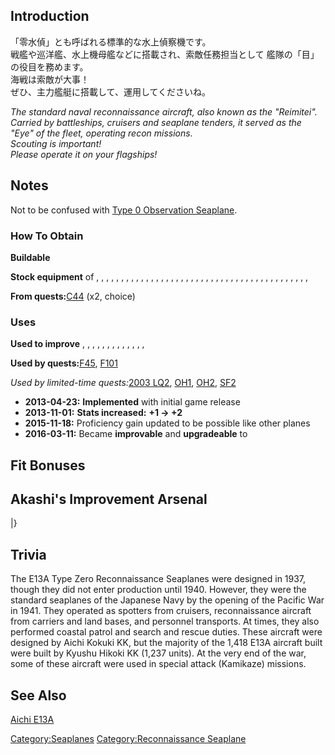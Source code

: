 {{EquipmentInfo|25}}

==Introduction==
「零水偵」とも呼ばれる標準的な水上偵察機です。<br>
戦艦や巡洋艦、水上機母艦などに搭載され、索敵任務担当として
艦隊の「目」の役目を務めます。<br>海戦は索敵が大事！<br>
ぜひ、主力艦艇に搭載して、運用してくださいね。

''The standard naval reconnaissance aircraft, also known as the "Reimitei".''<br>
''Carried by battleships, cruisers and seaplane tenders, it served as the "Eye" of the fleet, operating recon missions.''<br>
''Scouting is important!''<br>
''Please operate it on your flagships!''

==Notes==
Not to be confused with [[Type 0 Observation Seaplane]].

<div class="mw-collapsible"><h3>How To Obtain</h3>
<div class="mw-collapsible-content">
'''Buildable'''

'''Stock equipment''' of {{Ship/Link|Atago Kai}}, {{Ship/Link|Atago}}, {{Ship/Link|Chikuma Kai}}, {{Ship/Link|Chikuma}}, {{Ship/Link|Chitose A}}, {{Ship/Link|Chitose Kai}}, {{Ship/Link|Chitose}}, {{Ship/Link|Chiyoda A}}, {{Ship/Link|Chiyoda Kai}}, {{Ship/Link|Chiyoda}}, {{Ship/Link|Fusou Kai}}, {{Ship/Link|Fusou}}, {{Ship/Link|Hyuuga}}, {{Ship/Link|Ise}}, {{Ship/Link|Jintsuu Kai}}, {{Ship/Link|Kiso Kai}}, {{Ship/Link|Kuma Kai}}, {{Ship/Link|Kumano}}, {{Ship/Link|Kuma}}, {{Ship/Link|Mikuma}}, {{Ship/Link|Mogami Kai}}, {{Ship/Link|Mogami}}, {{Ship/Link|Mutsu Kai}}, {{Ship/Link|Mutsu}}, {{Ship/Link|Myoukou Kai}}, {{Ship/Link|Myoukou}}, {{Ship/Link|Nagara Kai}}, {{Ship/Link|Nagato Kai}}, {{Ship/Link|Nagato}}, {{Ship/Link|Naka Kai}}, {{Ship/Link|Natori Kai}}, {{Ship/Link|Nisshin}}, {{Ship/Link|Ooyodo}}, {{Ship/Link|Sendai Kai}}, {{Ship/Link|Sendai}}, {{Ship/Link|Suzuya}}, {{Ship/Link|Takao Kai}}, {{Ship/Link|Takao}}, {{Ship/Link|Tama Kai}}, {{Ship/Link|Tone Kai}}, {{Ship/Link|Tone}}, {{Ship/Link|Yamashiro Kai}}, {{Ship/Link|Yamashiro}}, {{Ship/Link|Yura Kai}}

'''From quests: '''[[Quests#C44|C44]] (x2, choice)

</div></div>

<div class="mw-collapsible"><h3>Uses</h3>
<div class="mw-collapsible-content">
'''Used to improve''' {{Equipment/Link|Type 99 Dive Bomber}}, {{Equipment/Link|Type 0 Reconnaissance Seaplane}}, {{Equipment/Link|Ka Type Observation Autogyro}}, {{Equipment/Link|Type 97 Torpedo Bomber (931 Air Group)}}, {{Equipment/Link|Type 98 Reconnaissance Seaplane (Night Recon)}}, {{Equipment/Link|Ar196 Kai}}, {{Equipment/Link|Shiun}}, {{Equipment/Link|Ro.43 Reconnaissance Seaplane}}, {{Equipment/Link|Type 2 Seaplane Fighter Kai}}, {{Equipment/Link|OS2U}}, {{Equipment/Link|S9 Osprey}}, {{Equipment/Link|O Type Observation Autogyro Kai Ni}}, {{Equipment/Link|Swordfish (Seaplane Model)}}, {{Equipment/Link|Swordfish Mk.II Kai (Reconnaissance Seaplane Model)}}

'''Used by quests: '''[[Quests#F45|F45]], [[Quests#F101|F101]]

''Used by limited-time quests: ''[[Quests/Seasonal#2003 LQ2|2003 LQ2]], [[Quests/Seasonal#OH1|OH1]], [[Quests/Seasonal#OH2|OH2]], [[Quests/Seasonal#SF2|SF2]]

</div></div>


<div class="mw-collapsible><h3>Updates History</h3>
<div class="mw-collapsible-content>
* '''2013-04-23:''' '''Implemented''' with initial game release
* '''2013-11-01:''' '''Stats increased:'''  '''{{ASW}}+1 → {{ASW}}+2 '''
* '''2015-11-18:''' Proficiency gain updated to be possible like other planes
* '''2016-03-11:''' Became '''improvable''' and '''upgradeable''' to {{Equipment/Link|Type 2 Seaplane Fighter Kai}}
</div></div>

==Fit Bonuses==
{{:Equipment Bonuses/Reconnaissance Seaplanes}}

== Akashi's Improvement Arsenal ==
{{AkashiWorkshop}}
{{AkashiWorkshopLine
| Name = {{PAGENAME}}
| ItemType = Seaplane
| Fuel = 90
| Ammo = 20
| Steel = 0
| Baux = 300
|Mats0-5 = 4/6
|Mats6-9 = 5/8
|Mats10 = 9/15
|Screws0-5 = 2/3
|Screws6-9 = 3/5
|Screws10 = 5/10
|EquipConsume0-5 = 1x{{Seaplane|Type 0 Recon Seaplane}}
|EquipConsume6-9 = 2x{{Seaplane|Type 0 Recon Seaplane}}
|EquipConsume10 = 3x{{GreenPlane|Zero Fighter Type 21}}
| Sun = A<br>&nbsp;<br>&nbsp;<br>&nbsp;
| Mon = &nbsp;<br>M<br>&nbsp;<br>&nbsp;
| Tue = &nbsp;<br>M<br>&nbsp;<br>&nbsp;
| Wed = &nbsp;<br>M<br>&nbsp;<br>CY
| Thu = A<br>&nbsp;<br>&nbsp;<br>CY
| Fri = A<br>&nbsp;<br>CT<br>&nbsp;
| Sat = A<br>&nbsp;<br>CT<br>&nbsp;
| 2ndShip = [[Akitsushima#First Upgrade|Akitsushima Kai]]<br>[[Mizuho]]<br>[[Chitose#Second Upgrade|Chitose A]]<br>[[Chiyoda#Second Upgrade|Chiyoda A]]
| Notes = Only Chitose A and Chiyoda A can upgrade this equipment, other remodels cannot.<br>Upgrades to [[Type 2 Seaplane Fighter Kai]].
}}
|}

==Trivia==
The E13A Type Zero Reconnaissance Seaplanes were designed in 1937, though they did not enter production until 1940. However, they were the standard seaplanes of the Japanese Navy by the opening of the Pacific War in 1941. They operated as spotters from cruisers, reconnaissance aircraft from carriers and land bases, and personnel transports. At times, they also performed coastal patrol and search and rescue duties. These aircraft were designed by Aichi Kokuki KK, but the majority of the 1,418 E13A aircraft built were built by Kyushu Hikoki KK (1,237 units). At the very end of the war, some of these aircraft were used in special attack (Kamikaze) missions.

==See Also==
[[wikipedia:Aichi E13A|Aichi E13A]]
{{Equipmentlist}}
[[Category:Seaplanes]]
[[Category:Reconnaissance Seaplane]]